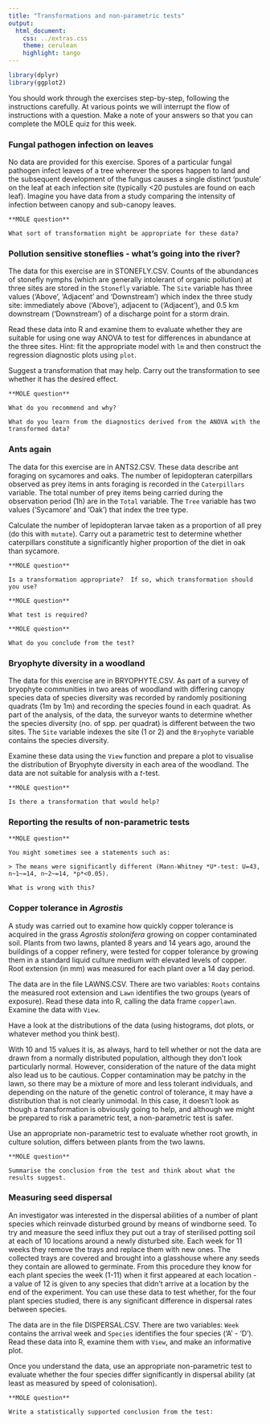 ```yaml
---
title: "Transformations and non-parametric tests"
output:
  html_document:
    css: ../extras.css
    theme: cerulean
    highlight: tango
---
```


```r
library(dplyr)
library(ggplot2)
```

You should work through the exercises step-by-step, following the instructions carefully. At various points we will interrupt the flow of instructions with a question. Make a note of your answers so that you can complete the MOLE quiz for this week.

### Fungal pathogen infection on leaves

No data are provided for this exercise. Spores of a particular fungal pathogen infect leaves of a tree wherever the spores happen to land and the subsequent development of the fungus causes a single distinct 'pustule' on the leaf at each infection site (typically <20 pustules are found on each leaf). Imagine you have data from a study comparing the intensity of infection between canopy and sub-canopy leaves.

```block
**MOLE question**

What sort of transformation might be appropriate for these data?
```

### Pollution sensitive stoneflies - what’s going into the river?

The data for this exercise are in STONEFLY.CSV. Counts of the abundances of stonefly nymphs (which are generally intolerant of organic pollution) at three sites are stored in the `Stonefly` variable. The `Site` variable has three values ('Above', 'Adjacent' and 'Downstream') which index the three study site: immediately above ('Above'), adjacent to ('Adjacent'), and 0.5 km downstream ('Downstream') of a discharge point for a storm drain.

Read these data into R and examine them to evaluate whether they are suitable for using one way ANOVA to test for differences in abundance at the three sites. Hint: fit the appropriate model with `lm` and then construct the regression diagnostic plots using `plot`.

Suggest a transformation that may help. Carry out the transformation to see whether it has the desired effect.

```block
**MOLE question**

What do you recommend and why?

What do you learn from the diagnostics derived from the ANOVA with the transformed data?
```

### Ants again

The data for this exercise are in ANTS2.CSV. These data describe ant foraging on sycamores and oaks. The number of lepidopteran caterpillars observed as prey items in ants foraging is recorded in the `Caterpillars` variable. The total number of prey items being carried during the observation period (1h) are in the `Total` variable. The `Tree` variable has two values ('Sycamore' and 'Oak') that index the tree type. 

Calculate the number of lepidopteran larvae taken as a proportion of all prey (do this with `mutate`). Carry out a parametric test to determine whether caterpillars constitute a significantly higher proportion of the diet in oak than sycamore.

```block
**MOLE question**

Is a transformation appropriate?  If so, which transformation should you use?
```

```block
**MOLE question**

What test is required?
```

```block
**MOLE question**

What do you conclude from the test?
```

### Bryophyte diversity in a woodland

The data for this exercise are in BRYOPHYTE.CSV. As part of a survey of bryophyte communities in two areas of woodland with differing canopy species data of species diversity was recorded by randomly positioning quadrats (1m by 1m) and recording the species found in each quadrat. As part of the analysis, of the data, the surveyor wants to determine whether the species diversity (no. of spp. per quadrat) is different between the two sites. The `Site` variable indexes the site (1 or 2) and the `Bryophyte` variable contains the species diversity. 

Examine these data using the `View` function and prepare a plot to visualise the distribution of Bryophyte diversity in each area of the woodland. The data are not suitable for analysis with a *t*-test.

```block
**MOLE question**

Is there a transformation that would help?
```

### Reporting the results of non-parametric tests

```block
**MOLE question**

You might sometimes see a statements such as:

> The means were significantly different (Mann-Whitney *U*-test: U=43, n~1~=14, n~2~=14, *p*<0.05).
    
What is wrong with this?
```

### Copper tolerance in *Agrostis*

A study was carried out to examine how quickly copper tolerance is acquired in the grass *Agrostis stolonifera* growing on copper contaminated soil. Plants from two lawns, planted 8 years and 14 years ago, around the buildings of a copper refinery, were tested for copper tolerance by growing them in a standard liquid culture medium with elevated levels of copper. Root extension (in mm) was measured for each plant over a 14 day period.

The data are in the file LAWNS.CSV. There are two variables: `Roots` contains the measured root extension and `Lawn` identifies the two groups (years of exposure). Read these data into R, calling the data frame `copperlawn`. Examine the data with `View`.

Have a look at the distributions of the data (using histograms, dot plots, or whatever method you think best). 

With 10 and 15 values it is, as always, hard to tell whether or not the data are drawn from a normally distributed population, although they don’t look particularly normal. However, consideration of the nature of the data might also lead us to be cautious. Copper contamination may be patchy in the lawn, so there may be a mixture of more and less tolerant individuals, and depending on the nature of the genetic control of tolerance, it may have a distribution that is not clearly unimodal. In this case, it doesn’t look as though a transformation is obviously going to help, and although we might be prepared to risk a parametric test, a non-parametric test is safer.

Use an appropriate non-parametric test to evaluate whether root growth, in culture solution, differs between plants from the two lawns.

```block
**MOLE question**

Summarise the conclusion from the test and think about what the results suggest.
```

### Measuring seed dispersal

An investigator was interested in the dispersal abilities of a number of plant species which reinvade disturbed ground by means of windborne seed. To try and measure the seed influx they put out a tray of sterilised potting soil at each of 10 locations around a newly disturbed site. Each week for 11 weeks they remove the trays and replace them with new ones. The collected trays are covered and brought into a glasshouse where any seeds they contain are allowed to germinate. From this procedure they know for each plant species the week (1-11) when it first appeared at each location - a value of 12 is given to any species that didn’t arrive at a location by the end of the experiment. You can use these data to test whether, for the four plant species studied, there is any significant difference in dispersal rates between species.

The data are in the file DISPERSAL.CSV. There are two variables: `Week` contains the arrival week and `Species` identifies the four species ('A' - 'D'). Read these data into R, examine them with `View`, and make an informative plot. 

Once you understand the data, use an appropriate non-parametric test to evaluate whether the four species differ significantly in dispersal ability (at least as measured by speed of colonisation).

```block
**MOLE question**

Write a statistically supported conclusion from the test:
```

